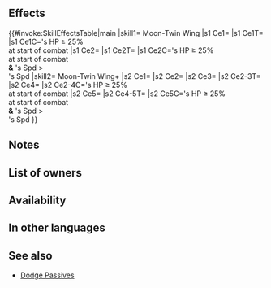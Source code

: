 {{Passive
|name=Moon-Twin Wing
|type=B
|exclusive=1
|canUseMove={{MoveList|All}}
|canUseWeapon={{WeaponList|All}}
|intID=2599
|sort=549
|value=8
|timingID=1
|abilityID=182
|limit1ID=42
|randomTimestamp=2021-07-08T07:00:00Z
|randomMinLv=31
|properties=random_owner
|1name=Moon-Twin Wing
|1tagid=SID_双姫の月翼
|1effect=At start of combat, if unit's HP ≥ 25%, inflicts Atk/Spd-5 on foe during combat, and also, if unit's Spd > foe's Spd, reduces damage from attacks during combat and from area-of-effect Specials (excluding Røkkr area-of-effect Specials) by percentage = difference between stats × 4 (max 40%).
|1required=-
|1next=-
|2name=Moon-Twin Wing+
|alt2name=Moon-Twin Wing Plus
|2tagid=SID_双姫の月翼・神
|2effect=If a skill compares unit's Spd to a foe's or ally's Spd, treats unit's Spd as if granted +7.<br><br>At start of combat, if unit's HP ≥ 25%, inflicts Atk/Spd/Def-5 on foe, unit deals damage = 10% of unit's Atk (excluding area-of-effect Specials), and reduces the percentage of foe's non-Special "reduce damage by X%" skills by 50% during combat (excluding area-of-effect Specials), and also, if unit's Spd > foe's Spd, reduces damage from attacks during combat and from area-of-effect Specials (excluding Røkkr area-of-effect Specials) by percentage = difference between stats × 5 (max 50%).
|2cost=300
|properties2=
|1cost=300
}}
==Effects==
{{#invoke:SkillEffectsTable|main
|skill1={{Si|Moon-Twin Wing}} Moon-Twin Wing
|s1 Ce1={{Eft|Temporary Debuffs|Atk/Spd|5}}
|s1 Ce1T={{Tgt|Foe}}
|s1 Ce1C={{Tgt|Unit}}'s HP ≥ 25%<br>at start of combat
|s1 Ce2={{Eft|Damage Reduction|4 x ({{Tgt|Unit}}'s Spd - {{Tgt|Foe)}}'s Spd)<br>from attacks & Non-Røkkr [[AoE Specials]]|percent=1|max=40%}}
|s1 Ce2T={{Tgt|Unit}}
|s1 Ce2C={{Tgt|Unit}}'s HP ≥ 25%<br>at start of combat<br>'''&''' {{Tgt|Unit}}'s Spd ><br>{{Tgt|Foe)}}'s Spd
|skill2={{Si|Moon-Twin Wing+}} Moon-Twin Wing+
|s2 Ce1={{Eft|Phantom|Spd|7}}
|s2 Ce2={{Eft|Temporary Debuffs|Atk/Spd/Def|5}}
|s2 Ce3={{Eft|Reduce Damage Reduction|50%}}
|s2 Ce2-3T={{Tgt|Foe}}
|s2 Ce4={{Eft|Damage Boost|percent=1|20% of {{Tgt|Unit}}'s Spd}}
|s2 Ce2-4C={{Tgt|Unit}}'s HP ≥ 25%<br>at start of combat
|s2 Ce5={{Eft|Damage Reduction|5 x ({{Tgt|Unit}}'s Spd - {{Tgt|Foe)}}'s Spd)<br>from attacks & Non-Røkkr [[AoE Specials]]|percent=1|max=50%}}
|s2 Ce4-5T={{Tgt|Unit}}
|s2 Ce5C={{Tgt|Unit}}'s HP ≥ 25%<br>at start of combat<br>'''&''' {{Tgt|Unit}}'s Spd ><br>{{Tgt|Foe)}}'s Spd
}}
==Notes==
{{Temporary debuffs}}
{{DamagePercentageReduction}}
{{AoEDamageReduction}}
{{Phantom|Spd|name=Moon-Twin Wing+}}
{{DamageBoost|name=Moon-Twin Wing+}}
{{Reduce Damage Reduction|name=Moon-Twin Wing+}}

==List of owners==
{{Skill Hero List}}
==Availability==
{{PassiveFocusList}}
{{PassiveDistributionList}}
{{PassiveCombatManualList}}
==In other languages==
{{OtherLanguages
|japanese=双姫の月翼
|german=Mondflügel
|spanishEU=Ala gemela lunar
|spanishLA=Ala gemela lunar
|french=Aile sœur-lunaire
|italian=Ala lunare
|chineseTW=雙姬的月翼
|portuguese=Asa gêmea lua
}}
==See also==
{{See also skills|cond=(Description LIKE '%if unit_s Spd > foe_s Spd%educes damage from%area-of-effect Specials%' AND Description NOT LIKE '%【Dodge】%') AND Exclusive='1'}}
* [[Dodge Passives]]
{{Passives Navbox|B}}